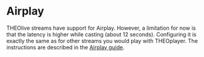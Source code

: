 # Airplay

THEOlive streams have support for Airplay. However, a limitation for now is that the latency is higher while
casting (about 12 seconds). Configuring it is exactly the same as for other streams you would play with THEOplayer.
The instructions are described in the [Airplay guide](../../03-cast/02-airplay/00-introduction.md).
